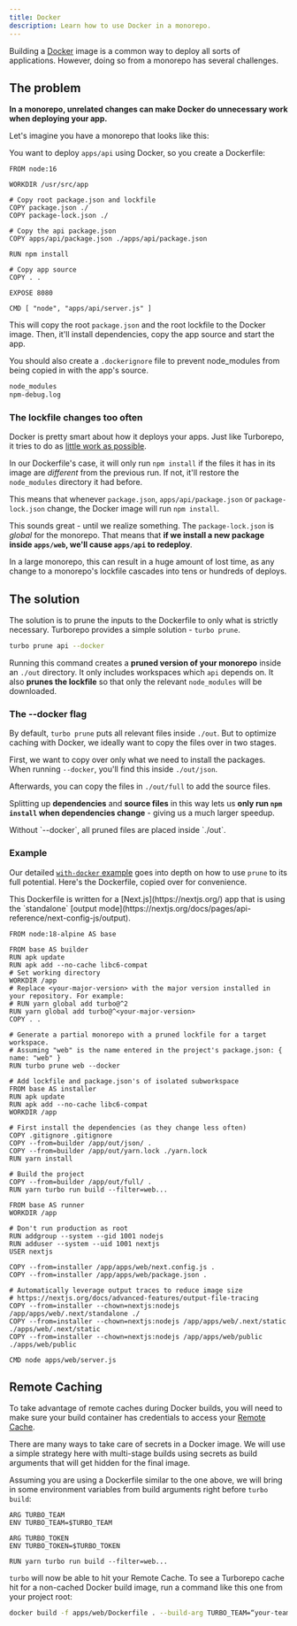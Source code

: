 ```yaml
---
title: Docker
description: Learn how to use Docker in a monorepo.
---
```



Building a [Docker](https://www.docker.com/) image is a common way to deploy all sorts of applications. However, doing so from a monorepo has several challenges.

<CreateTurboCallout />

## The problem

**In a monorepo, unrelated changes can make Docker do unnecessary work when deploying your app.**

Let's imagine you have a monorepo that looks like this:

<Files>
  <Folder name="apps" defaultOpen>
    <Folder name="api" defaultOpen>
      <File name="server.js" />
      <File name="package.json" />
    </Folder>
    <Folder name="web" defaultOpen>
      <File name="package.json" />
    </Folder>
  </Folder>
  <File name="package.json" />
  <File name="package-lock.json" />
</Files>

You want to deploy `apps/api` using Docker, so you create a Dockerfile:

```docker title="./apps/api/Dockerfile"
FROM node:16

WORKDIR /usr/src/app

# Copy root package.json and lockfile
COPY package.json ./
COPY package-lock.json ./

# Copy the api package.json
COPY apps/api/package.json ./apps/api/package.json

RUN npm install

# Copy app source
COPY . .

EXPOSE 8080

CMD [ "node", "apps/api/server.js" ]
```

This will copy the root `package.json` and the root lockfile to the Docker image. Then, it'll install dependencies, copy the app source and start the app.

You should also create a `.dockerignore` file to prevent node_modules from being copied in with the app's source.

```txt title=".dockerignore"
node_modules
npm-debug.log
```

### The lockfile changes too often

Docker is pretty smart about how it deploys your apps. Just like Turborepo, it tries to do as [little work as possible](https://bitjudo.com/blog/2014/03/13/building-efficient-dockerfiles-node-dot-js/).

In our Dockerfile's case, it will only run `npm install` if the files it has in its image are _different_ from the previous run. If not, it'll restore the `node_modules` directory it had before.

This means that whenever `package.json`, `apps/api/package.json` or `package-lock.json` change, the Docker image will run `npm install`.

This sounds great - until we realize something. The `package-lock.json` is _global_ for the monorepo. That means that **if we install a new package inside `apps/web`, we'll cause `apps/api` to redeploy**.

In a large monorepo, this can result in a huge amount of lost time, as any change to a monorepo's lockfile cascades into tens or hundreds of deploys.

## The solution

The solution is to prune the inputs to the Dockerfile to only what is strictly necessary. Turborepo provides a simple solution - `turbo prune`.

```bash title="Terminal"
turbo prune api --docker
```

Running this command creates a **pruned version of your monorepo** inside an `./out` directory. It only includes workspaces which `api` depends on. It also **prunes the lockfile** so that only the relevant `node_modules` will be downloaded.

### The --docker flag

By default, `turbo prune` puts all relevant files inside `./out`. But to optimize caching with Docker, we ideally want to copy the files over in two stages.

First, we want to copy over only what we need to install the packages. When running `--docker`, you'll find this inside `./out/json`.

<Files>
  <Folder name="out" defaultOpen>
    <Folder name="json" defaultOpen>
      <Folder name="apps" defaultOpen>
        <File name="package.json" />
      </Folder>
      <File name="package.json" />
    </Folder>
    <Folder name="full" defaultOpen>
      <Folder name="apps" defaultOpen>
        <Folder name="api" defaultOpen>
          <File name="server.js" />
          <File name="package.json" />
        </Folder>
      </Folder>
      <File name="package.json" />
      <File name="turbo.json" />
    </Folder>
    <File name="package-lock.json" />
  </Folder>
</Files>

Afterwards, you can copy the files in `./out/full` to add the source files.

Splitting up **dependencies** and **source files** in this way lets us **only run `npm install` when dependencies change** - giving us a much larger speedup.

<Callout type="info">
  Without `--docker`, all pruned files are placed inside `./out`.
</Callout>

### Example

Our detailed [`with-docker` example](https://github.com/vercel/turbo/tree/main/examples/with-docker) goes into depth on how to use `prune` to its full potential. Here's the Dockerfile, copied over for convenience.

<Callout type="info">
  This Dockerfile is written for a [Next.js](https://nextjs.org/) app that is
  using the `standalone` [output
  mode](https://nextjs.org/docs/pages/api-reference/next-config-js/output).
</Callout>

```docker title="./apps/api/Dockerfile"
FROM node:18-alpine AS base

FROM base AS builder
RUN apk update
RUN apk add --no-cache libc6-compat
# Set working directory
WORKDIR /app
# Replace <your-major-version> with the major version installed in your repository. For example:
# RUN yarn global add turbo@^2
RUN yarn global add turbo@^<your-major-version>
COPY . .

# Generate a partial monorepo with a pruned lockfile for a target workspace.
# Assuming "web" is the name entered in the project's package.json: { name: "web" }
RUN turbo prune web --docker

# Add lockfile and package.json's of isolated subworkspace
FROM base AS installer
RUN apk update
RUN apk add --no-cache libc6-compat
WORKDIR /app

# First install the dependencies (as they change less often)
COPY .gitignore .gitignore
COPY --from=builder /app/out/json/ .
COPY --from=builder /app/out/yarn.lock ./yarn.lock
RUN yarn install

# Build the project
COPY --from=builder /app/out/full/ .
RUN yarn turbo run build --filter=web...

FROM base AS runner
WORKDIR /app

# Don't run production as root
RUN addgroup --system --gid 1001 nodejs
RUN adduser --system --uid 1001 nextjs
USER nextjs

COPY --from=installer /app/apps/web/next.config.js .
COPY --from=installer /app/apps/web/package.json .

# Automatically leverage output traces to reduce image size
# https://nextjs.org/docs/advanced-features/output-file-tracing
COPY --from=installer --chown=nextjs:nodejs /app/apps/web/.next/standalone ./
COPY --from=installer --chown=nextjs:nodejs /app/apps/web/.next/static ./apps/web/.next/static
COPY --from=installer --chown=nextjs:nodejs /app/apps/web/public ./apps/web/public

CMD node apps/web/server.js
```

## Remote Caching

To take advantage of remote caches during Docker builds, you will need to make sure your build container has credentials to access your [Remote Cache](/repo/docs/core-concepts/remote-caching).

There are many ways to take care of secrets in a Docker image. We will use a simple strategy here with multi-stage builds using secrets as build arguments that will get hidden for the final image.

Assuming you are using a Dockerfile similar to the one above, we will bring in some environment variables from build arguments right before `turbo build`:

```docker title="./apps/api/Dockerfile"
ARG TURBO_TEAM
ENV TURBO_TEAM=$TURBO_TEAM

ARG TURBO_TOKEN
ENV TURBO_TOKEN=$TURBO_TOKEN

RUN yarn turbo run build --filter=web...
```

`turbo` will now be able to hit your Remote Cache. To see a Turborepo cache hit for a non-cached Docker build image, run a command like this one from your project root:

```bash title="Terminal"
docker build -f apps/web/Dockerfile . --build-arg TURBO_TEAM=“your-team-name” --build-arg TURBO_TOKEN=“your-token“ --no-cache
```
